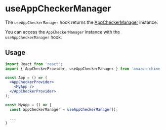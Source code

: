 <Meta title="SDK Hooks/useAppCheckerManager" />

# useAppCheckerManager

The `useAppCheckerManager` hook returns the [AppCheckerManager](?path=/docs/sdk-providers-appcheckermanager--page) instance.

You can access the `AppCheckerManager` instance with the `useAppCheckerManager` hook.

## Usage

```jsx
import React from 'react';
import { AppCheckerProvider, useAppCheckerManager } from 'amazon-chime-sdk-component-library-react';

const App = () => (
  <AppCheckerProvider>
    <MyApp />
  </AppCheckerProvider>
);

const MyApp = () => {
  const appCheckerManager = useAppCheckerManager();

  ...
}
```
